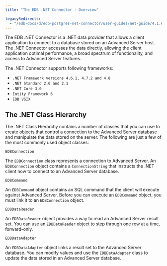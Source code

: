 ```yaml
---
title: "The EDB .NET Connector - Overview"

legacyRedirects:
  - "/edb-docs/d/edb-postgres-net-connector/user-guides/net-guide/4.1.6.1/the_advanced_server_net_connector_overview.html"
---
```


<div id="the_advanced_server_net_connector_overview" class="registered_link"></div>

The EDB .NET Connector is a .NET data provider that allows a client application to connect to a database stored on an Advanced Server host. The .NET Connector accesses the data directly, allowing the client application optimal performance, a broad spectrum of functionality, and access to Advanced Server features.

The .NET Connector supports following frameworks:

-   `.NET Framework versions 4.6.1, 4.7.2 and 4.8`
-   `.NET Standard 2.0 and 2.1`
-   `.NET Core 3.0`
-   `Entity Framework 6`
-   `EDB VSIX`

## The .NET Class Hierarchy

The .NET Class Hierarchy contains a number of classes that you can use to create objects that control a connection to the Advanced Server database and manipulate the data stored on the server. The following are just a few of the most commonly used object classes:

`EDBConnection`

 The `EDBConnection` class represents a connection to Advanced Server. An `EDBConnection` object contains a `ConnectionString` that instructs the .NET client how to connect to an Advanced Server database.

`EDBCommand`

 An `EDBCommand` object contains an SQL command that the client will execute against Advanced Server. Before you can execute an `EDBCommand` object, you must link it to an `EDBConnection` object.

`EDBDataReader`

 An `EDBDataReader` object provides a way to read an Advanced Server result set. You can use an `EDBDataReader` object to step through one row at a time, forward-only.

`EDBDataAdapter`

 An `EDBDataAdapter` object links a result set to the Advanced Server database. You can modify values and use the `EDBDataAdapter` class to update the data stored in an Advanced Server database.
